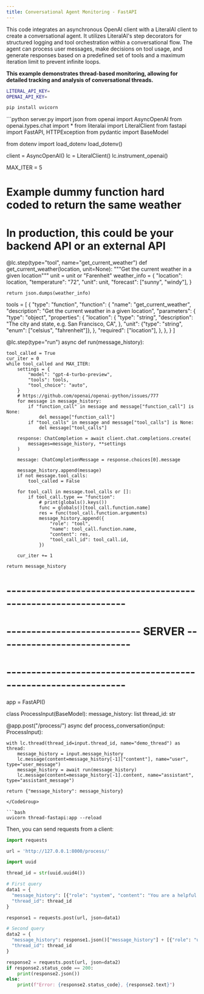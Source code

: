 ```yaml
---
title: Conversational Agent Monitoring - FastAPI 
---
```


This code integrates an asynchronous OpenAI client with a LiteralAI client to create a conversational agent. 
It utilizes LiteralAI's step decorators for structured logging and tool orchestration within a conversational flow. 
The agent can process user messages, make decisions on tool usage, and generate responses based on a predefined set of tools and a maximum iteration limit to prevent infinite loops.

**This example demonstrates thread-based monitoring, allowing for detailed tracking and analysis of conversational threads.**

```bash .env
LITERAL_API_KEY=
OPENAI_API_KEY=
```


```bash
pip install uvicorn
```

<CodeGroup>
```python server.py
import json
from openai import AsyncOpenAI
from openai.types.chat import *
from literalai import LiteralClient
from fastapi import FastAPI, HTTPException
from pydantic import BaseModel

from dotenv import load_dotenv
load_dotenv()


client = AsyncOpenAI()
lc = LiteralClient()
lc.instrument_openai()

MAX_ITER = 5


# Example dummy function hard coded to return the same weather
# In production, this could be your backend API or an external API
@lc.step(type="tool", name="get_current_weather")
def get_current_weather(location, unit=None):
    """Get the current weather in a given location"""
    unit = unit or "Farenheit"
    weather_info = {
        "location": location,
        "temperature": "72",
        "unit": unit,
        "forecast": ["sunny", "windy"],
    }

    return json.dumps(weather_info)


tools = [
    {
        "type": "function",
        "function": {
            "name": "get_current_weather",
            "description": "Get the current weather in a given location",
            "parameters": {
                "type": "object",
                "properties": {
                    "location": {
                        "type": "string",
                        "description": "The city and state, e.g. San Francisco, CA",
                    },
                    "unit": {"type": "string", "enum": ["celsius", "fahrenheit"]},
                },
                "required": ["location"],
            },
        },
    }
]


@lc.step(type="run")
async def run(message_history):
    
    tool_called = True
    cur_iter = 0
    while tool_called and MAX_ITER:
        settings = {
            "model": "gpt-4-turbo-preview",
            "tools": tools,
            "tool_choice": "auto",
        }
        # https://github.com/openai/openai-python/issues/777
        for message in message_history:
            if "function_call" in message and message["function_call"] is None:
                del message["function_call"]
            if "tool_calls" in message and message["tool_calls"] is None:
                del message["tool_calls"]
        
        response: ChatCompletion = await client.chat.completions.create(
            messages=message_history, **settings
        )

        message: ChatCompletionMessage = response.choices[0].message

        message_history.append(message)
        if not message.tool_calls:
            tool_called = False

        for tool_call in message.tool_calls or []:
            if tool_call.type == "function":
                # print(globals().keys())
                func = globals()[tool_call.function.name]
                res = func(tool_call.function.arguments)
                message_history.append({
                    "role": "tool",
                    "name": tool_call.function.name,
                    "content": res,
                    "tool_call_id": tool_call.id,
                })

        cur_iter += 1

    return message_history


# --------------------------------------------------------------
# --------------------------- SERVER ---------------------------
# --------------------------------------------------------------

app = FastAPI()

class ProcessInput(BaseModel):
    message_history: list
    thread_id: str

@app.post("/process/")
async def process_conversation(input: ProcessInput):

    with lc.thread(thread_id=input.thread_id, name="demo_thread") as thread:
        message_history = input.message_history
        lc.message(content=message_history[-1]["content"], name="user", type="user_message")
        message_history = await run(message_history)
        lc.message(content=message_history[-1].content, name="assistant", type="assistant_message")
        
    return {"message_history": message_history}

```
</CodeGroup>

```bash
uvicorn thread-fastapi:app --reload
```

Then, you can send requests from a client:

```python client.py
import requests

url = 'http://127.0.0.1:8000/process/'

import uuid

thread_id = str(uuid.uuid4())

# First query
data1 = {
  "message_history": [{"role": "system", "content": "You are a helpful assistant."}, {"role": "user", "content": "what's the weather in sf"}],
  "thread_id": thread_id
}

response1 = requests.post(url, json=data1)

# Second query
data2 = {
  "message_history": response1.json()["message_history"] + [{"role": "user", "content": "what's the weather in paris"}],
  "thread_id": thread_id
}

response2 = requests.post(url, json=data2)
if response2.status_code == 200:
    print(response2.json())
else:
    print(f"Error: {response2.status_code}, {response2.text}")
```